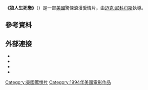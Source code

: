 {{noteTA
|T=zh-tw:狼人生死戀; zh-hk:妖之戀; zh-hans:狼人生死恋;
|G1=Show
|1=zh-tw:狼人生死戀; zh-hk:妖之戀; zh-hans:狼人生死恋;
}}
{{電影資訊框
| 顏色     = #89c3eb
| 片名     = 妖之戀
| 電影原名 = ''Wolf''
| 圖像     = 
| 圖像大小 = 
| 圖像說明 = 
| 導演     = [[迈克·尼科尔斯|迈克·尼科尔斯]]
| 製片     = {{Plain list|
* {{Link-en|道格拉斯·維克|Douglas Wick}}
* 尼爾·馬克利斯<small>（{{lang|en|Neal A. Machlis}}）</small>
}}
| 劇本     = {{Plain list|
* {{Link-en|吉姆·哈里森|Jim Harrison}}
* {{Link-en|衛斯理·斯特里克|Wesley Strick}}
* {{Link-en|伊萊恩·梅|Elaine May}}（未署名）
}}
| 主演     = {{Plain list|
* [[杰克·尼科尔森|杰克·尼科尔森]]
* [[蜜雪兒·菲佛|蜜雪兒·菲佛]]
* [[詹姆斯·史派德|詹姆斯·史派德]]
* {{Link-en|凱特·尼里蘭|Kate Nelligan}}
* [[克里斯托弗·普卢默|克里斯托弗·普卢默]]
}}
| 配樂     = [[恩尼奥·莫里科内|恩尼奥·莫里科内]]
| 攝影     = {{Link-en|朱塞佩·羅圖諾|Giuseppe Rotunno}}
| 剪輯     = {{Link-en|薩姆·奧斯汀|Sam O'Steen}}
| 片長     = 125分鐘
| 產地     = {{USA}}
| 語言     = [[英語|英語]]
| 上映日期 = 1994年6月17日
| 發行商   = [[哥倫比亞影業|哥倫比亞電影公司]]
| 預算     = 7000萬美元<ref>{{Cite web |url=http://www.the-numbers.com/movie/Wolf |title=存档副本 |access-date=2017-09-30 |archive-date=2020-04-16 |archive-url=https://web.archive.org/web/20200416080634/https://www.the-numbers.com/movie/Wolf |dead-url=no }}</ref>
| 票房     = 1.31億美元<ref name="Wolf 1994">{{cite web|title=Wolf (1994)|url=http://boxofficemojo.com/movies/?id=wolf.htm|work=[[Box_Office_Mojo|Box Office Mojo]]|publisher=[[Internet_Movie_Database|Internet Movie Database]]|accessdate=January 2, 2014|archive-date=2014-01-03|archive-url=https://web.archive.org/web/20140103115505/http://boxofficemojo.com/movies/?id=wolf.htm|dead-url=no}}</ref> 
}}

'''《狼人生死戀》'''（{{Lang-en|'''Wolf'''}}）是一部[[美國|美國]]驚悚浪漫愛情片，由[[迈克·尼科尔斯|迈克·尼科尔斯]]執導。

== 參考資料 ==
{{Reflist}}

== 外部連接 ==
* {{IMDb title|0111742|狼人生死戀}}
* {{Amg movie|131243|狼人生死戀}}
* {{mojo title|wolf|狼人生死戀}}
* {{Rotten Tomatoes|1053942-wolf|狼人生死戀}}

[[Category:美國驚悚片|Category:美國驚悚片]]
[[Category:1994年美國電影作品|Category:1994年美國電影作品]]
{{movie-stub}}